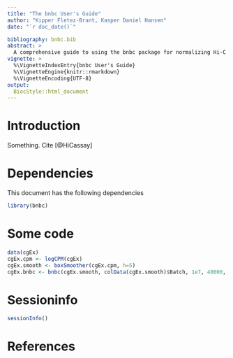 ```yaml
---
title: "The bnbc User's Guide"
author: "Kipper Fletez-Brant, Kasper Daniel Hansen"
date: "`r doc_date()`"

bibliography: bnbc.bib
abstract: >
  A comprehensive guide to using the bnbc package for normalizing Hi-C replicates.
vignette: >
  %\VignetteIndexEntry{bnbc User's Guide}
  %\VignetteEngine{knitr::rmarkdown}
  %\VignetteEncoding{UTF-8}
output: 
  BiocStyle::html_document
---
```


# Introduction

Something. Cite [@HiCassay]

# Dependencies

This document has the following dependencies

```r
library(bnbc)
```

# Some code

```r
data(cgEx)
cgEx.cpm <- logCPM(cgEx)
cgEx.smooth <- boxSmoother(cgEx.cpm, h=5)
cgEx.bnbc <- bnbc(cgEx.smooth, colData(cgEx.smooth)$Batch, 1e7, 40000, nbands=10)
```




# Sessioninfo

```r
sessionInfo()
```

# References


